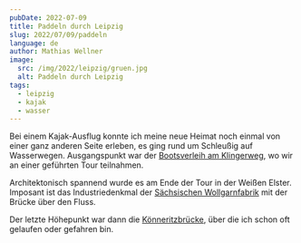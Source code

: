 ```yaml
---
pubDate: 2022-07-09
title: Paddeln durch Leipzig
slug: 2022/07/09/paddeln
language: de
author: Mathias Wellner
image:
  src: /img/2022/leipzig/gruen.jpg
  alt: Paddeln durch Leipzig
tags:
  - leipzig
  - kajak
  - wasser
---
```



Bei einem Kajak-Ausflug konnte ich meine neue Heimat noch einmal von einer ganz anderen Seite erleben, es ging rund um Schleußig auf Wasserwegen. Ausgangspunkt war der [Bootsverleih am Klingerweg](https://bootsverleih.scdhfk.de/), wo wir an einer geführten Tour teilnahmen.

<ResponsiveImage
  src="/img/2022/leipzig/gruen.jpg"
  alt="Grünes Paradies"
  aspectRatio="4:3"
/>

Architektonisch spannend wurde es am Ende der Tour in der Weißen Elster. Imposant ist das Industriedenkmal der [Sächsischen Wollgarnfabrik](https://de.wikipedia.org/wiki/S%C3%A4chsische_Wollgarnfabrik) mit der Brücke über den Fluss.

<ResponsiveImage
  src="/img/2022/leipzig/tuchgarnfabrik.jpg"
  alt="Tuchgarnfabrik"
  aspectRatio="4:3"
/>

Der letzte Höhepunkt war dann die [Könneritzbrücke](https://de.wikipedia.org/wiki/K%C3%B6nneritzbr%C3%BCcke), über die ich schon oft gelaufen oder gefahren bin.

<ResponsiveImage
  src="/img/2022/leipzig/koenneritzbruecke.jpg"
  alt="Könneritz-Brücke"
  aspectRatio="4:3"
/>
